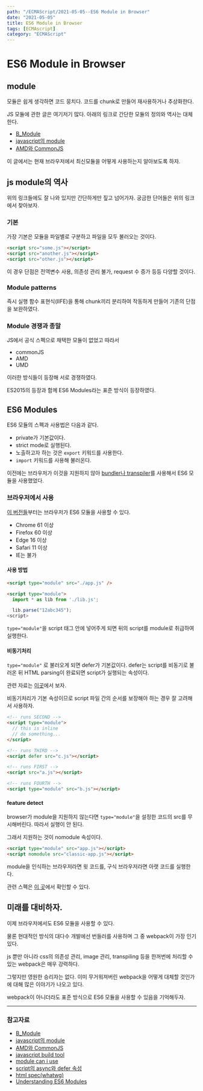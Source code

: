 ---
path: "/ECMAScript/2021-05-05--ES6 Module in Browser"
date: "2021-05-05"
title: ES6 Module in Browser
tags: [ECMAscript]
category: "ECMAScript"
---

# ES6 Module in Browser

## module

모듈은 쉽게 생각하면 코드 뭉치다. 코드를 chunk로 만들어 재사용하거나 추상화한다.

JS 모듈에 관한 글은 여기저기 많다. 아래의 링크로 간단한 모듈의 정의와 역사는 대체한다.

- [B_Module](https://github.com/Im-D/Dev-Docs/blob/master/Javascript/B_Module.md)
- [javascript의 module](https://github.com/Im-D/Dev-Docs/blob/master/Javascript/Module.md)
- [AMD와 CommonJS](https://github.com/Im-D/Dev-Docs/blob/master/Javascript/AMD%EC%99%80%20CommonJS.md)

이 글에서는 현재 브라우저에서 최신모듈을 어떻게 사용하는지 알아보도록 하자.

## js module의 역사

위의 링크들에도 잘 나와 있지만 간단하게만 짚고 넘어가자. 궁금한 단어들은 위의 링크에서 찾아보자.

### 기본

가장 기본은 모듈을 파일별로 구분하고 파일을 모두 불러오는 것이다.

```html
<script src="some.js"></script>
<script src="another.js"></script>
<script src="other.js"></script>
```

이 경우 단점은 전역변수 사용, 의존성 관리 불가, request 수 증가 등등 다양할 것이다.

### Module patterns

즉시 실행 함수 표현식(IIFE)을 통해 chunk끼리 분리하여 작동하게 만들어 기존의 단점을 보완하였다.

### Module 경쟁과 종말

JS에서 공식 스펙으로 채택한 모듈이 없었고 따라서

- commonJS
- AMD
- UMD

이러한 방식들이 등장해 서로 경쟁하였다.

ES2015의 등장과 함께 ES6 Modules라는 표준 방식이 등장하였다.

## ES6 Modules

ES6 모듈의 스펙과 사용법은 다음과 같다.

- private가 기본값이다.
- strict mode로 실행된다.
- 노출하고자 하는 것은 `export` 키워드를 사용한다.
- `import` 키워드를 사용해 불러온다.

이전에는 브라우저가 이것을 지원하지 않아 [bundler나 transpiler](https://github.com/Im-D/Dev-Docs/blob/master/Javascript/Javascript_BuildTool.md)를 사용해서 ES6 모듈을 사용했었다.

### 브라우저에서 사용

[이 버전들](https://caniuse.com/#feat=es6-module)부터는 브라우저가 ES6 모듈을 사용할 수 있다.

- Chrome 61 이상
- Firefox 60 이상
- Edge 16 이상
- Safari 11 이상
- IE는 불가

#### 사용 방법

```html
<script type="module" src="./app.js" />
```

```html
<script type="module">
  import * as lib from './lib.js';

  lib.parse("12abc345");
<script>
```

`type="module"`을 script 태그 안에 넣어주게 되면 뒤의 script를 module로 취급하여 실행한다.

#### 비동기처리

`type="module"` 로 불러오게 되면 defer가 기본값이다. defer는 script를 비동기로 불러온 뒤 HTML parsing이 완료되면 script가 실행되는 속성이다.

관련 자료는 [이곳](https://blog.asamaru.net/2017/05/04/script-async-defer/)에서 보자.

비동기처리가 기본 속성이므로 script 파일 간의 순서를 보장해야 하는 경우 잘 고려해서 사용하자.

```html
<!-- runs SECOND -->
<script type="module">
  // this is inline
  // do something...
</script>

<!-- runs THIRD -->
<script defer src="c.js"></script>

<!-- runs FIRST -->
<script src="a.js"></script>

<!-- runs FOURTH -->
<script type="module" src="b.js"></script>
```

#### feature detect

browser가 module을 지원하지 않는다면 `type="module"`을 설정한 코드의 src를 무시해버린다.
따라서 실행이 안 된다.

그래서 지원하는 것이 nomodule 속성이다.

```html
<script type="module" src="app.js"></script>
<script nomodule src="classic-app.js"></script>
```

module을 인식하는 브라우저라면 윗 코드를, 구식 브라우저라면 아랫 코드를 실행한다.

관련 스펙은 [이 곳](https://html.spec.whatwg.org/multipage/scripting.html#attr-script-nomodule)에서 확인할 수 있다.

## 미래를 대비하자.

이제 브라우저에서도 ES6 모듈을 사용할 수 있다.

물론 현대적인 방식의 대다수 개발에선 번들러를 사용하며 그 중 webpack이 가장 인기있다.

js 뿐만 아니라 css의 의존성 관리, image 관리, transpiling 등을 한꺼번에 처리할 수 있는 webpack은 매우 강력하다.

그렇지만 영원한 승리자는 없다. 이미 무거워져버린 webpack을 어떻게 대체할 것인가에 대해 많은 이야기가 나오고 있다.

webpack이 아니더라도 표준 방식으로 ES6 모듈을 사용할 수 있음을 기억해두자.

---

### 참고자료

- [B_Module](https://github.com/Im-D/Dev-Docs/blob/master/Javascript/B_Module.md)
- [javascript의 module](https://github.com/Im-D/Dev-Docs/blob/master/Javascript/Module.md)
- [AMD와 CommonJS](https://github.com/Im-D/Dev-Docs/blob/master/Javascript/AMD%EC%99%80%20CommonJS.md)
- [javascript build tool](https://github.com/Im-D/Dev-Docs/blob/master/Javascript/Javascript_BuildTool.md)
- [module can i use](https://caniuse.com/#feat=es6-module)
- [script의 async와 defer 속성](https://blog.asamaru.net/2017/05/04/script-async-defer/)
- [html spec(whatwg)](https://html.spec.whatwg.org/multipage/scripting.html#attr-script-nomodule)
- [Understanding ES6 Modules](https://www.sitepoint.com/understanding-es6-modules/)

